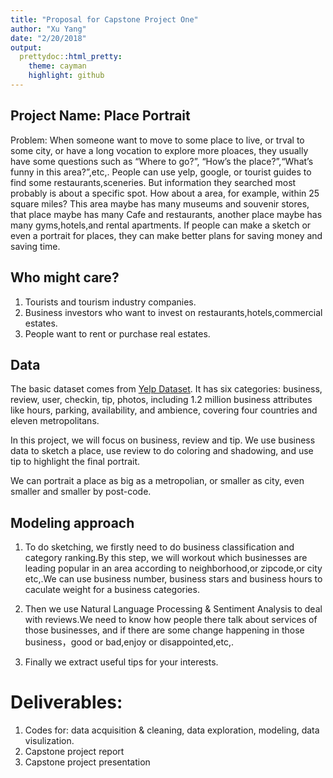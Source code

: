 ```yaml
---
title: "Proposal for Capstone Project One"
author: "Xu Yang"
date: "2/20/2018"
output: 
  prettydoc::html_pretty:
    theme: cayman
    highlight: github
---
```


## Project Name: Place Portrait
Problem: When someone want to move to some place to live, or trval to some city, or have a long vocation to explore more ploaces, they usually have some questions such as "Where to go?", "How's the place?","What's funny in this area?",etc,. People can use  yelp, google, or tourist guides to find some restaurants,sceneries. But information they searched most probably is about a specific spot. How about a area, for example, within 25 square miles? This area maybe has many museums and souvenir stores, that place maybe has many Cafe and restaurants, another place maybe has many gyms,hotels,and rental apartments. If people can make a sketch or even a portrait for places, they can make better plans for saving money and saving time.

## Who might care?
1. Tourists and tourism industry companies. 
2. Business investors who want to invest on restaurants,hotels,commercial estates.
3. People want to rent or purchase real estates.

## Data

The basic dataset comes from [Yelp Dataset](https://www.yelp.com/dataset). It has six categories: business, review, user, checkin, tip, photos, including 1.2 million business attributes like hours, parking, availability, and ambience, covering four countries and eleven metropolitans.

In this project, we will focus on business, review and tip. We use business data to sketch a place, use review to do coloring and shadowing, and use tip to highlight the final portrait.

We can portrait a place as big as a metropolian, or smaller as city, even smaller and smaller by post-code. 

## Modeling approach

1. To do sketching, we firstly need to do business classification and category ranking.By this step, we will workout which businesses are leading popular in an area according to neighborhood,or zipcode,or city etc,.We can use business number, business stars and business hours to caculate weight for a business categories.

2. Then we use Natural Language Processing & Sentiment Analysis to deal with reviews.We need to know how people there talk about services of those businesses, and if there are some change happening in those business，good or bad,enjoy or disappointed,etc,.

3. Finally we extract useful tips for your interests.

# Deliverables:
 1. Codes for: data acquisition & cleaning, data exploration,  modeling, data visulization.
 2. Capstone project report
 3. Capstone project presentation




